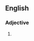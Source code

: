 {{also|kick ass|kick-ass}}

==English==

===Adjective===
{{en-adj|-}}

# {{alternative spelling of|en|kick-ass}}